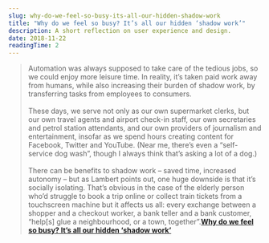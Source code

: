 ```yaml
---
slug: why-do-we-feel-so-busy-its-all-our-hidden-shadow-work
title: "Why do we feel so busy? It’s all our hidden ‘shadow work’"
description: A short reflection on user experience and design.
date: 2018-11-22
readingTime: 2
---
```


>Automation was always supposed to take care of the tedious jobs, so we could enjoy more leisure time. In reality, it’s taken paid work away from humans, while also increasing their burden of shadow work, by transferring tasks from employees to consumers.<br /><br />
These days, we serve not only as our own supermarket clerks, but our own travel agents and airport check-in staff, our own secretaries and petrol station attendants, and our own providers of journalism and entertainment, insofar as we spend hours creating content for Facebook, Twitter and YouTube. (Near me, there’s even a “self-service dog wash”, though I always think that’s asking a lot of a dog.)
<br /><br />
There can be benefits to shadow work – saved time, increased autonomy – but as Lambert points out, one huge downside is that it’s socially isolating. That’s obvious in the case of the elderly person who’d struggle to book a trip online or collect train tickets from a touchscreen machine but it affects us all: every exchange between a shopper and a checkout worker, a bank teller and a bank customer, “help[s] glue a neighbourhood, or a town, together”.**<a href="https://www.theguardian.com/lifeandstyle/2018/oct/12/shadow-work-automation-tedious-jobs-oliver-burkeman?utm_source=Jocelyn+K.+Glei%27s+newsletter&utm_campaign=923f963a85-Newsletter_12_07_17_COPY_01&utm_medium=email&utm_term=0_0d0c9bd4c2-923f963a85-153184653">Why do we feel so busy? It’s all our hidden ‘shadow work’</a>**